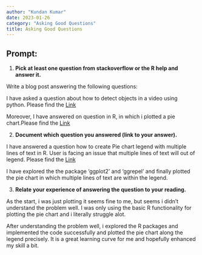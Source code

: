```yaml
---
author: "Kundan Kumar"
date: 2023-01-26
category: "Asking Good Questions"
title: Asking Good Questions
---
```


## Prompt:


1. **Pick at least one question from stackoverflow or the R help and answer it.**

Write a blog post answering the following questions: 

I have asked a question about how to detect objects in a video using python. Please find the [Link](https://stackoverflow.com/questions/75253102/detect-objects-in-a-video) 

Moreover, I have answered on question in R, in which i plotted a pie chart.Please find the  [Link](https://stackoverflow.com/questions/75178249/pie-chart-legend-with-multiple-lines-of-text-in-r/75178711#75178711)


2. **Document which question you answered (link to your answer).**

I have answered a question how to create Pie chart legend with multiple lines of text in R. User is facing an issue that multiple lines of text will out of legend. Please find the [Link](https://stackoverflow.com/questions/75178249/pie-chart-legend-with-multiple-lines-of-text-in-r/75178711#75178711)

I have explored the the package 'ggplot2' and 'ggrepel' and finally plotted the pie chart in which multiple lines of text are within the legend.


3. **Relate your experience of answering the question to your reading. **
 
As the start, i was just plotting it seems fine to me, but seems i didn't understand the problem well.
I was only using the basic R functionality for plotting the pie chart and i literally struggle alot.
 
After understanding the problem well, i explored the R packages and implemented the code successfully and plotted the pie chart along the legend precisely. It is a great learning curve for me and hopefully enhanced my skill a bit.
 
 

